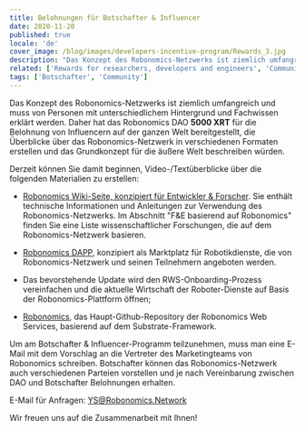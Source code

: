 ```yaml
---
title: Belohnungen für Botschafter & Influencer
date: 2020-11-20
published: true
locale: 'de'
cover_image: /blog/images/developers-incentive-program/Rewards_3.jpg
description: "Das Konzept des Robonomics-Netzwerks ist ziemlich umfangreich und muss von Personen mit unterschiedlichem Hintergrund und Fachwissen erklärt werden. Daher hat das Robonomics DAO 5000 XRT für die Belohnung von Influencern auf der ganzen Welt bereitgestellt, die Überblicke über das Robonomics-Netzwerk in verschiedenen Formaten erstellen und das Grundkonzept für die äußere Welt beschreiben würden."
related: ['Rewards for researchers, developers and engineers', 'Community incentive program']
tags: ['Botschafter', 'Community']
---
```


Das Konzept des Robonomics-Netzwerks ist ziemlich umfangreich und muss von Personen mit unterschiedlichem Hintergrund und Fachwissen erklärt werden. Daher hat das Robonomics DAO **5000 XRT** für die Belohnung von Influencern auf der ganzen Welt bereitgestellt, die Überblicke über das Robonomics-Netzwerk in verschiedenen Formaten erstellen und das Grundkonzept für die äußere Welt beschreiben würden.

Derzeit können Sie damit beginnen, Video-/Textüberblicke über die folgenden Materialien zu erstellen:

* [Robonomics Wiki-Seite, konzipiert für Entwickler & Forscher](https://wiki.robonomics.network/docs/r-and-d-based-on-robonomics-network/). Sie enthält technische Informationen und Anleitungen zur Verwendung des Robonomics-Netzwerks. 
Im Abschnitt "F&E basierend auf Robonomics" finden Sie eine Liste wissenschaftlicher Forschungen, die auf dem Robonomics-Netzwerk basieren.

* [Robonomics DAPP](https://robonomics.app/#/), konzipiert als Marktplatz für Robotikdienste, die von Robonomics-Netzwerk und seinen Teilnehmern angeboten werden.

* Das bevorstehende Update wird den RWS-Onboarding-Prozess vereinfachen und die aktuelle Wirtschaft der Roboter-Dienste auf Basis der Robonomics-Plattform öffnen;

* [Robonomics](https://github.com/airalab/robonomics), das Haupt-Github-Repository der Robonomics Web Services, basierend auf dem Substrate-Framework.


Um am Botschafter & Influencer-Programm teilzunehmen, muss man eine E-Mail mit dem Vorschlag an die Vertreter des Marketingteams von Robonomics schreiben.
Botschafter können das Robonomics-Netzwerk auch verschiedenen Parteien vorstellen und je nach Vereinbarung zwischen DAO und Botschafter Belohnungen erhalten.

E-Mail für Anfragen:
YS@Robonomics.Network

Wir freuen uns auf die Zusammenarbeit mit Ihnen!